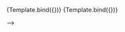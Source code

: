 <!-- 


<Meta
  title="MDX/Button"
  argTypes={{
    children: {
      defaultValue: 'i am primary',
    }
  }}
  component={Button}/>

### Button

Let's define a story for our `Button` component

<!-- remainder story implementation -->


<Canvas>
    <Story name="Button1">
    {Template.bind({})}
    </Story>
</Canvas>

<!-- {/* <ArgsTable of={Button} />  -->

<ArgsTable story="Button1"/>


<Canvas>
    <Story name="Button2" args={{ children: 'i am secondary', variant: 'secondary'}}>
        {Template.bind({})}
    </Story>
</Canvas>

<ArgsTable story="Button2"/> -->